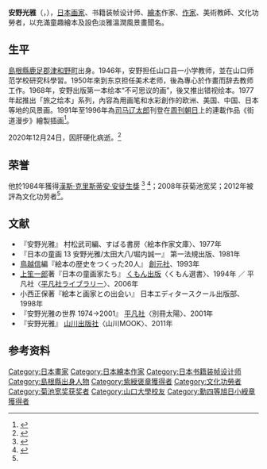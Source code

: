 {{Infobox writer
| name = 安野 光雅
| image =
| caption = 
| birth_place  =  {{JAP}}[[島根縣|島根縣]]鹿足郡津和野町
| birth_date   = {{birth date|df=yes|1926|3|20}}
| death_date = {{death date and age|2020|12|24|1926|3|20}}
| occupation   = 画家、装幀家、絵本作家
| nationality  = {{JAP}}
| spouse       = Midori
| children     = 2<ref name=ENC>{{cite web |title=Anno, Mitsumasa 1926- |url=http://www.encyclopedia.com/doc/1G2-3433600013.html |work=Something About the Author |publisher=Encyclopedia.com |date=2005 |accessdate=2015-03-04 |archive-date=2015-04-02 |archive-url=https://web.archive.org/web/20150402133854/http://www.encyclopedia.com/doc/1G2-3433600013.html |dead-url=no }}</ref>
| alma_mater   = 山口師範学校(現・[[山口大学|山口大学]]教育学部研究科)
| notableworks = 
| genre        = 兒童文學<br>繪本
| period       = 1968–2020
| awards       = [[艺术选奖新人奖|艺术选奖新人奖]]（1974年）<br/>[[讲谈社出版文化奖|讲谈社出版文化奖]]<br/>[[小学馆绘画奖|小学馆绘画奖]]<br/>ケイト・グリナウェイ賞特別賞<br/>ブルックリン美術館賞<br/>ホーンブック賞<br/>最も美しい50冊の本賞<br/>BIBゴールデンアップル賞(1977年)<br/>[[義大利波隆那童書展|義大利波隆那童書展]]グラフィック大賞(1978年、1980年)<br/>[[漢斯·克里斯蒂安·安徒生獎|漢斯·克里斯蒂安·安徒生獎]](1984年)<br/>[[紫綬褒章|紫綬褒章]](1988年)<br/>[[菊池寬獎|菊池寬獎]](2008年)<br/>[[文化功勞者|文化功勞者]](2012年)
}}

'''安野光雅'''（{{jpn|j=安野 光雅|hg=あんの みつまさ|rm=Anno Mitsumasa}}，{{bd|1926年|3月20日|2020年|12月24日|catIdx=Anno Mitsumasa}}），[[日本|日本]][[画家|画家]]、书籍装帧设计师、[[繪本|繪本]]作家、[[作家|作家]]、美術教師、文化功勞者，以充滿童趣繪本及設色淡雅溫潤風景畫聞名。

==生平==
[[島根縣|島根縣]][[鹿足郡|鹿足郡]][[津和野町|津和野町]]出身。1946年，安野担任山口县一小学教师，並在山口师范学校研究科學習。1950年來到东京担任美术老师，後為專心於作畫而辞去教师工作。1968年，安野出版第一本绘本“不可思议的画”，後又推出错视绘本。1977年起推出「旅之绘本」系列，內容為用画笔和水彩創作的欧洲、美国、中国、日本等地的风景画。1991年至1996年為[[司马辽太郎|司马辽太郎]]刊登在[[周刊朝日|周刊朝日]]上的連載作品《街道漫步》繪製插画<ref name=法廣>{{cite news |title=日本绘本大师安野光雅94岁辞世 曾出版台湾小景 |url=https://www.rfi.fr/cn/%E4%BA%9A%E6%B4%B2/20210116-%E6%97%A5%E6%9C%AC%E7%BB%98%E6%9C%AC%E5%A4%A7%E5%B8%88%E5%AE%89%E9%87%8E%E5%85%89%E9%9B%8594%E5%B2%81%E8%BE%9E%E4%B8%96-%E6%9B%BE%E5%87%BA%E7%89%88%E5%8F%B0%E6%B9%BE%E5%B0%8F%E6%99%AF |accessdate=2021-01-17 |archive-date=2021-01-16 |archive-url=https://web.archive.org/web/20210116213121/https://www.rfi.fr/cn/%E4%BA%9A%E6%B4%B2/20210116-%E6%97%A5%E6%9C%AC%E7%BB%98%E6%9C%AC%E5%A4%A7%E5%B8%88%E5%AE%89%E9%87%8E%E5%85%89%E9%9B%8594%E5%B2%81%E8%BE%9E%E4%B8%96-%E6%9B%BE%E5%87%BA%E7%89%88%E5%8F%B0%E6%B9%BE%E5%B0%8F%E6%99%AF |dead-url=no }}</ref>。

2020年12月24日，因肝硬化病逝。<ref>{{cite news|url=https://www.cna.com.tw/news/firstnews/202101170005.aspx|title=日本繪本大師安野光雅94歲辭世 曾出版台灣小景|date=2021-01-17|publisher=中央社|accessdate=2021-01-17|archive-url=https://web.archive.org/web/20210122043605/https://www.cna.com.tw/news/firstnews/202101170005.aspx|archive-date=2021-01-22|dead-url=no}}</ref>

==荣誉==
他於1984年獲得[[漢斯·克里斯蒂安·安徒生獎|漢斯·克里斯蒂安·安徒生獎]]
<ref name=ANSWERS>{{cite news |last= |first= |url=http://www.answers.com/topic/mitsumasa-anno?cat=entertainment |title=Mitsumasa Anno |work=Gale Biographies of Children's Authors |publisher=Answers.com (reprint) |date= |accessdate=2007-05-01 |archive-date=2012-10-26 |archive-url=https://web.archive.org/web/20121026040001/http://www.answers.com/topic/mitsumasa-anno?cat=entertainment |dead-url=no }}</ref>
<ref name=HURST>{{cite news |last= |first= |url=http://www.carolhurst.com/authors/manno.html |title=Featured Author and Illustrator: Mitsumasa Anno |work=Carol Hurst's Children's Literature Site |author=Carol Otis Hurst and Rebecca Otis |date= |accessdate=2007-05-01 |archive-date=2007-03-22 |archive-url=https://web.archive.org/web/20070322182232/http://www.carolhurst.com/authors/manno.html |dead-url=no }}</ref>；2008年获菊池宽奖；2012年被評為文化功劳者<ref name=法廣/>。

== 文献 ==
* 『安野光雅』 村松武司編、すばる書房〈絵本作家文庫〉、1977年
* 『日本の童画 13 安野光雅/太田大八/堀内誠一』 第一法規出版、1981年
* [[鳥越信|鳥越信]]編『絵本の歴史をつくった20人』 [[創元社|創元社]]、1993年
* [[上笙一郎|上笙一郎]]著『日本の童画家たち』 [[日本公文教育研究会|くもん出版]]〈くもん選書〉、1994年 ／ 平凡社〈[[平凡社ライブラリー|平凡社ライブラリー]]〉、2006年
* 小西正保著『絵本と画家との出会い』 日本エディタースクール出版部、1998年
* 『安野光雅の世界 1974→2001』 [[平凡社|平凡社]]〈別冊太陽〉、2001年
* 『安野光雅』 [[山川出版社|山川出版社]]〈山川MOOK〉、2011年

==参考资料==
{{reflist}}

{{汉斯·克里斯蒂安·安徒生奖}}
{{Authority control}}

{{DEFAULTSORT:Anno Mitsumasa}}
[[Category:日本畫家|Category:日本畫家]]
[[Category:日本繪本作家|Category:日本繪本作家]]
[[Category:日本书籍装帧设计师|Category:日本书籍装帧设计师]]
[[Category:島根縣出身人物|Category:島根縣出身人物]]
[[Category:紫綬褒章獲得者|Category:紫綬褒章獲得者]]
[[Category:文化功勞者|Category:文化功勞者]]
[[Category:菊池宽奖获奖者|Category:菊池宽奖获奖者]]
[[Category:山口大學校友|Category:山口大學校友]]
[[Category:勳四等旭日小綬章獲得者|Category:勳四等旭日小綬章獲得者]]